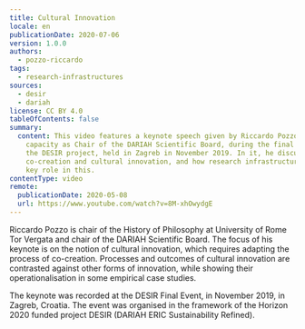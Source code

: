 ```yaml
---
title: Cultural Innovation
locale: en
publicationDate: 2020-07-06
version: 1.0.0
authors:
  - pozzo-riccardo
tags:
  - research-infrastructures
sources:
  - desir
  - dariah
license: CC BY 4.0
tableOfContents: false
summary:
  content: This video features a keynote speech given by Riccardo Pozzo, in his
    capacity as Chair of the DARIAH Scientific Board, during the final event for
    the DESIR project, held in Zagreb in November 2019. In it, he discusses
    co-creation and cultural innovation, and how research infrastructures play a
    key role in this.
contentType: video
remote:
  publicationDate: 2020-05-08
  url: https://www.youtube.com/watch?v=8M-xhOwydgE
---
```

Riccardo Pozzo is chair of the History of Philosophy at University of Rome Tor Vergata and chair of the DARIAH Scientific Board. The focus of his keynote is on the notion of cultural innovation, which requires adapting the process of co-creation. Processes and outcomes of cultural innovation are contrasted against other forms of innovation, while showing their operationalisation in some empirical case studies.

The keynote was recorded at the DESIR Final Event, in November 2019, in Zagreb, Croatia. The event was organised in the framework of the Horizon 2020 funded project DESIR (DARIAH ERIC Sustainability Refined).

<VideoCard title="DH in Practice" subtitle="Cultural Innovation - Riccardo Pozzo at the DESIR Final Event 2019" id="8M-xhOwydgE" image="images/riccardo-pozzo-image-vidcard.png" provider="youtube" />
